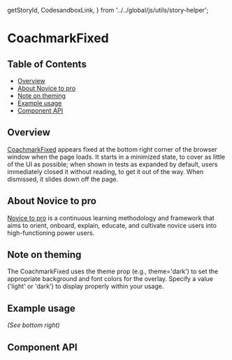   getStoryId,
  CodesandboxLink,
} from '../../global/js/utils/story-helper';

# CoachmarkFixed

## Table of Contents

- [Overview](#overview)
- [About Novice to pro](#about-novice-to-pro)
- [Note on theming](#note-on-theming)
- [Example usage](#example-usage)
- [Component API](#component-api)

## Overview

[CoachmarkFixed](https://pages.github.ibm.com/cdai-design/pal/components/onboarding/coachmark/usage#fixed)
appears fixed at the bottom right corner of the browser window when the page
loads. It starts in a minimized state, to cover as little of the UI as possible;
when shown in tests as expanded by default, users immediately closed it without
reading, to get it out of the way. When dismissed, it slides down off the page.

## About Novice to pro

[Novice to pro](https://pages.github.ibm.com/security/security-design/teams-across-security/novice-to-pro/overview/)
is a continuous learning methodology and framework that aims to orient, onboard,
explain, educate, and cultivate novice users into high-functioning power users.

## Note on theming

The CoachmarkFixed uses the theme prop (e.g., theme='dark') to set the
appropriate background and font colors for the overlay. Specify a value ('light'
or 'dark') to display properly within your usage.

## Example usage

_(See bottom right)_

<Canvas>
  <div className="CoachmarkBaseExampleUsage">
    <Story id={getStoryId(CoachmarkFixed.displayName, 'coachmark-fixed')} />
  </div>
</Canvas>

## Component API

<ArgsTable />
